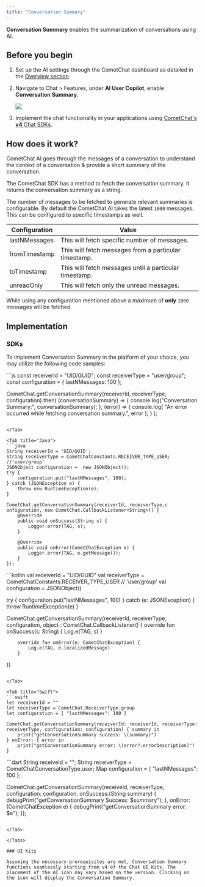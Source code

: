 ```yaml
---
title: "Conversation Summary"
---
```


**Conversation Summary** enables the summarization of conversations using AI.

## Before you begin

1. Set up the AI settings through the CometChat dashboard as detailed in the [Overview section](/docs/fundamentals/ai-user-copilot/overview).
2. Navigate to Chat > Features, under **AI User Copilot**, enable **Conversation Summary**.

   <Frame>
     <img src="/images/9b8957a8-cometchat-ai-features-conversation-summary-e03289a4865ac61bfa870fc60b5e40ef.png" />
   </Frame>
3. Implement the chat functionality in your applications using [CometChat's **v4** Chat SDKs](/docs/sdk/javascript/overview).

## How does it work?

CometChat AI goes through the messages of a conversation to understand the context of a conversation & provide a short summary of the conversation.

The CometChat SDK has a method to fetch the conversation summary. It returns the conversation summary as a string.

The number of messages to be fetched to generate relevant summaries is configurable. By default the CometChat AI takes the latest `1000` messages. This can be configured to specific timestamps as well.

| Configuration | Value                                                  |
| ------------- | ------------------------------------------------------ |
| lastNMessages | This will fetch specific number of messages.           |
| fromTimestamp | This will fetch messages from a particular timestamp.  |
| toTimestamp   | This will fetch messages until a particular timestamp. |
| unreadOnly    | This will fetch only the unread messages.              |

<Note>

While using any configuration mentioned above a maximum of **only** `1000` messages will be fetched.

</Note>

## Implementation

### SDKs

To implement Conversation Summary in the platform of your choice, you may utilize the following code samples:

<Tabs>
<Tab title="JS/React Native/Ionic SDK">
```js
const receiverId = "UID/GUID";
const receiverType = "user/group";
const configuration = { lastNMessages: 100 };

CometChat.getConversationSummary(receiverId, receiverType, configuration).then(
  (conversationSummary) => {
    console.log("Conversation Summary:", conversationSummary);
  },
  (error) => {
    console.log(
      "An error occurred while fetching conversation summary.",
      error
    );
  }
);
```

</Tab>

<Tab title="Java">
```java
String receiverId = 'UID/GUID';
String receiverType = CometChatConstants.RECEIVER_TYPE_USER; //'user/group'
JSONObject configuration =  new JSONObject();
try {
    configuration.put("lastNMessages", 100);
} catch (JSONException e) {
    throw new RuntimeException(e);
}

CometChat.getConversationSummary(receiverId, receiverType,c onfiguration, new CometChat.CallbackListener<String>() {
    @Override
    public void onSuccess(String s) {
        Logger.error(TAG, s);
    }

    @Override
    public void onError(CometChatException e) {
        Logger.error(TAG, e.getMessage());
    }
});
```

</Tab>

<Tab title="Kotlin">
```kotlin
val receiverId = "UID/GUID"
val receiverType = CometChatConstants.RECEIVER_TYPE_USER // 'user/group'
val configuration = JSONObject()

try {
    configuration.put("lastNMessages", 100)
} catch (e: JSONException) {
    throw RuntimeException(e)
}

CometChat.getConversationSummary(receiverId, receiverType, configuration,
    object : CometChat.CallbackListener<String>() {
        override fun onSuccess(s: String) {
            Log.e(TAG, s)
        }

        override fun onError(e: CometChatException) {
            Log.e(TAG, e.localizedMessage)
        }
})
```

</Tab>

<Tab title="Swift">
```swift
let receiverId = ""
let receiverType = CometChat.ReceiverType.group
let configuration = [ "lastNMessages": 100 ]

CometChat.getConversationSummary(receiverId: receiverId, receiverType: receiverType, configuration: configuration) { summary in
    print("getConversationSummary success: \(summary)")
} onError: { error in
    print("getConversationSummary error: \(error?.errorDescription)")
}
```

</Tab>

<Tab title="Dart">
```dart
String receiveId = "";
String receiverType = CometChatConversationType.user;
Map configuration = { "lastNMessages": 100 };

CometChat.getConversationSummary(receiveId, receiverType, configuration: configuration, onSuccess:(String summary) {
   debugPrint("getConversationSummary Success: $summary");
}, onError: (CometChatException e) {
   debugPrint("getConversationSummary error: $e");
});
```

</Tab>

</Tabs>

### UI Kits

Assuming the necessary prerequisites are met, Conversation Summary functions seamlessly starting from v4 of the Chat UI Kits. The placement of the AI icon may vary based on the version. Clicking on the icon will display the Conversation Summary.
